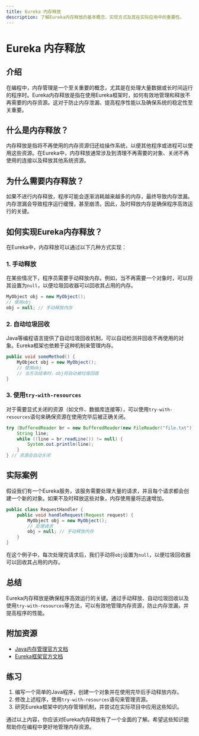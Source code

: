 ```yaml
---
title: Eureka 内存释放
description: 了解Eureka内存释放的基本概念、实现方式及其在实际应用中的重要性。
---
```


# Eureka 内存释放

## 介绍

在编程中，内存管理是一个至关重要的概念，尤其是在处理大量数据或长时间运行的程序时。Eureka内存释放是指在使用Eureka框架时，如何有效地管理和释放不再需要的内存资源。这对于防止内存泄漏、提高程序性能以及确保系统的稳定性至关重要。

## 什么是内存释放？

内存释放是指将不再使用的内存资源归还给操作系统，以便其他程序或进程可以使用这些资源。在Eureka中，内存释放通常涉及到清理不再需要的对象、关闭不再使用的连接以及释放其他系统资源。

## 为什么需要内存释放？

如果不进行内存释放，程序可能会逐渐消耗越来越多的内存，最终导致内存泄漏。内存泄漏会导致程序运行缓慢，甚至崩溃。因此，及时释放内存是确保程序高效运行的关键。

## 如何实现Eureka内存释放？

在Eureka中，内存释放可以通过以下几种方式实现：

### 1. 手动释放

在某些情况下，程序员需要手动释放内存。例如，当不再需要一个对象时，可以将其设置为`null`，以便垃圾回收器可以回收其占用的内存。

```java
MyObject obj = new MyObject();
// 使用obj
obj = null; // 手动释放内存
```

### 2. 自动垃圾回收

Java等编程语言提供了自动垃圾回收机制，可以自动检测并回收不再使用的对象。Eureka框架也依赖于这种机制来管理内存。

```java
public void someMethod() {
    MyObject obj = new MyObject();
    // 使用obj
    // 当方法结束时，obj将自动被垃圾回收
}
```

### 3. 使用`try-with-resources`

对于需要显式关闭的资源（如文件、数据库连接等），可以使用`try-with-resources`语句来确保资源在使用完毕后被正确关闭。

```java
try (BufferedReader br = new BufferedReader(new FileReader("file.txt"))) {
    String line;
    while ((line = br.readLine()) != null) {
        System.out.println(line);
    }
} // 资源会自动关闭
```

## 实际案例

假设我们有一个Eureka服务，该服务需要处理大量的请求，并且每个请求都会创建一个新的对象。如果不及时释放这些对象，内存使用量将迅速增加。

```java
public class RequestHandler {
    public void handleRequest(Request request) {
        MyObject obj = new MyObject();
        // 处理请求
        obj = null; // 手动释放内存
    }
}
```

在这个例子中，每次处理完请求后，我们手动将`obj`设置为`null`，以便垃圾回收器可以回收其占用的内存。

## 总结

Eureka内存释放是确保程序高效运行的关键。通过手动释放、自动垃圾回收以及使用`try-with-resources`等方法，可以有效地管理内存资源，防止内存泄漏，并提高程序的性能。

## 附加资源

- [Java内存管理官方文档](https://docs.oracle.com/javase/tutorial/memory/)
- [Eureka框架官方文档](https://github.com/Netflix/eureka/wiki)

## 练习

1. 编写一个简单的Java程序，创建一个对象并在使用完毕后手动释放内存。
2. 修改上述程序，使用`try-with-resources`语句来管理资源。
3. 研究Eureka框架中的内存管理机制，并尝试在实际项目中应用这些知识。

通过以上内容，你应该对Eureka内存释放有了一个全面的了解。希望这些知识能帮助你在编程中更好地管理内存资源。